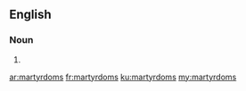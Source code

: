==English==

===Noun===
{{head|en|plural}}

# {{plural of|martyrdom|lang=en}}

[[ar:martyrdoms]]
[[fr:martyrdoms]]
[[ku:martyrdoms]]
[[my:martyrdoms]]